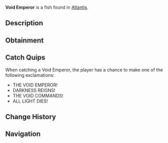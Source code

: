 {{FishInfobox
|image          = Void Emperor.png
|rarity         = Mythical
|sea            = First Sea
|location       = [[Atlantis]]
|sublocation    = 
|sources        = Fishing Rod
|radar_location = 
|prog_speed     = -70
|xp             = 3000
|weather        = 
|time           = Night
|season         = 
|bait           = Truffle Worm
|base_weight    = 1200
|base_value     = 6000
|weight_range   = 500
|base_chance    = 0.2
|base_resil     = 15
}}
'''Void Emperor''' is a {{Rarity|Mythical}} fish found in [[Atlantis]].

== Description ==
{{Description|An entity of pure darkness that commands the void itself. Its presence can extinguish light and create areas of absolute darkness in the water.|Bestiary Entry}}

== Obtainment ==
{{Description|Look for patches where light cannot penetrate, Kraken Pool.|Bestiary Hint}}
{{Fish Availability|
Atlantis/Ancient Kraken Hunt
Atlantis/Kraken Hunt
Atlantis/Kraken Pool
|top_rods      = 
Leviathan's Fang Rod\98945.21\149101.99;
Free Spirit Rod\98083.34\150258.17;
Trident Rod\88721.34\135916.11;
Azure Of Lagoon\77163.51\121325.44;
No-Life Rod\76296.54\113442.53;
Resourceful Rod\59087.01\91675.36;
Wildflower Rod\50609.53\78285.22;
Haunted Rod\37854.39\58642.27;
Rapid Rod\69243.9\107301.96;
Seraphic Rod\75203.29\109706.53;
Ethereal Prism Rod\73624.28\105900.48;
Challenger's Rod\72612.73\110584.97;
Rod Of The Forgotten Fang\68091.72\101103.86;
Zeus Rod\60267.16\88251.77;
Verdant Shear Rod\59855.56\87941.06;
Rod Of The Depths\59553.61\86530.15;
Blazebringer Rod\58354.45\85933.35;
Depthseeker Rod\57956.7\87581.12;
Rod Of The Exalted One\57429.24\83360.8;
Avalanche Rod\50852.46\74836.33;
Volcanic Rod\47182.85\69301.09;
Steady Rod\18957.14\29300.49
|recommended   = Trident Rod
}}

== Catch Quips ==
When catching a Void Emperor, the player has a chance to make one of the following exclamations:
* THE VOID EMPEROR!
* DARKNESS REIGNS!
* THE VOID COMMANDS!
* ALL LIGHT DIES!

== Change History ==
{{Change History|{{subst:Current Version}}}}

== Navigation ==
{{Fish Navbox|Atlantis}}